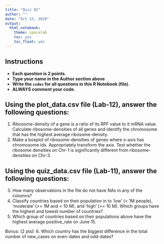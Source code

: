 ```yaml
---
title: "Quiz 02"
author: ""
date: "Oct 15, 2020"
output: 
  html_notebook:
    theme: spacelab
    toc: yes
    toc_float: yes
---
```


## Instructions
- **Each question is 2 points.**
- **Type your name in the Author section above**
- **Write the `codes` for all questions in this R Notebook (file).**
- **ALWAYS comment your code.**

## Using the plot_data.csv file (Lab-12), answer the following questions:

1. Ribosome-density of a gene is a ratio of its RPF value to it mRNA value. Calculate ribosome-densities of all genes and identify the chromosome that has the highest average ribosome-density.
2. Make a boxplot of ribosome-densities of genes where x-axis has chromosome ids. Appropriately transform the axis. Test whether the ribosome densities on Chr-1 is significantly different from ribosome-densities on Chr-3.

## Using the quiz_data.csv file (Lab-11), answer the following questions:

3. How many observations in the file do not have NAs in any of the columns?
4. Classify countries based on their population in to 'low' (< 1M people), 'moderate' (>= 1M and < 10 M), and 'high' (>= 10 M). Which groups have the highest and lowest number of countries? 
5. Which group of countries based on their populations above have the highest average positive_rate on June 15.

Bonus: (2 pts):
6. Which country has the biggest difference in the total number of new_cases on even-dates and odd-dates?